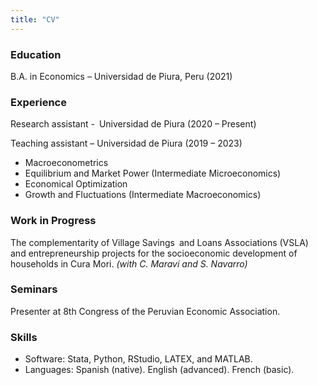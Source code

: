 ---
title: "CV"
---


### Education

B.A. in Economics – Universidad de Piura, Peru (2021)

### Experience

Research assistant - Universidad de Piura (2020 – Present)

Teaching assistant – Universidad de Piura (2019 – 2023)

 - Macroeconometrics
 - Equilibrium and Market Power (Intermediate Microeconomics)
 - Economical Optimization
 - Growth and Fluctuations (Intermediate Macroeconomics)

### Work in Progress

The complementarity of Village Savings and Loans Associations (VSLA) and entrepreneurship projects for the socioeconomic development of households in Cura Mori. *(with C. Maraví and S. Navarro)*

### Seminars

Presenter at 8th Congress of the Peruvian Economic Association.

### Skills

 - Software: Stata, Python, RStudio, LATEX, and MATLAB.
 - Languages: Spanish (native). English (advanced). French (basic).
 